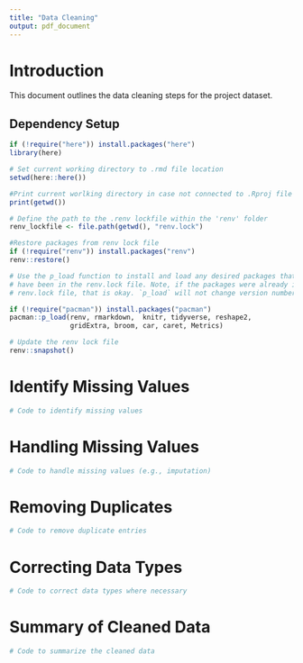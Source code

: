 ```yaml
---
title: "Data Cleaning"
output: pdf_document
---
```


# Introduction
This document outlines the data cleaning steps for the project dataset.

## Dependency Setup
```r

if (!require("here")) install.packages("here")
library(here)

# Set current working directory to .rmd file location
setwd(here::here())

#Print current worlking directory in case not connected to .Rproj file
print(getwd())

# Define the path to the .renv lockfile within the 'renv' folder
renv_lockfile <- file.path(getwd(), "renv.lock")

#Restore packages from renv lock file
if (!require("renv")) install.packages("renv")
renv::restore()

# Use the p_load function to install and load any desired packages that may not 
# have been in the renv.lock file. Note, if the packages were already in the 
# renv.lock file, that is okay. `p_load` will not change version number

if (!require("pacman")) install.packages("pacman")
pacman::p_load(renv, rmarkdown,  knitr, tidyverse, reshape2, 
               gridExtra, broom, car, caret, Metrics)

# Update the renv lock file
renv::snapshot()
```

# Identify Missing Values
```r
# Code to identify missing values
```

# Handling Missing Values
```r
# Code to handle missing values (e.g., imputation)
```

# Removing Duplicates
```r
# Code to remove duplicate entries
```

# Correcting Data Types
```r
# Code to correct data types where necessary
```

# Summary of Cleaned Data
```r
# Code to summarize the cleaned data
```
